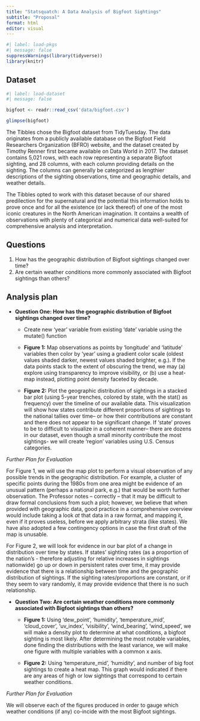 ```yaml
---
title: "Statsquatch: A Data Analysis of Bigfoot Sightings"
subtitle: "Proposal"
format: html
editor: visual
---
```


```r
#| label: load-pkgs
#| message: false
suppressWarnings(library(tidyverse))
library(knitr)
```

## Dataset

```r
#| label: load-dataset
#| message: false

bigfoot <- readr::read_csv('data/bigfoot.csv')

glimpse(bigfoot)
```

The Tibbles chose the Bigfoot dataset from TidyTuesday. The data originates from a publicly available database on the Bigfoot Field Researchers Organization (BFRO) website, and the dataset created by Timothy Renner first became available on Data World in 2017. The dataset contains 5,021 rows, with each row representing a separate Bigfoot sighting, and 28 columns, with each column providing details on the sighting. The columns can generally be categorized as lengthier descriptions of the sighting observations, time and geographic details, and weather details.

The Tibbles opted to work with this dataset because of our shared predilection for the supernatural and the potential this information holds to prove once and for all the existence (or lack thereof) of one of the most iconic creatures in the North American imagination. It contains a wealth of observations with plenty of categorical and numerical data well-suited for comprehensive analysis and interpretation.

## Questions

1.  How has the geographic distribution of Bigfoot sightings changed over time?
2.  Are certain weather conditions more commonly associated with Bigfoot sightings than others?

## Analysis plan

-   **Question One: How has the geographic distribution of Bigfoot sightings changed over time?**
    -   Create new 'year' variable from existing 'date' variable using the mutate() function

    -   **Figure 1:** Map observations as points by 'longitude' and 'latitude' variables then color by 'year' using a gradient color scale (oldest values shaded darker, newest values shaded brighter, e.g.). If the data points stack to the extent of obscuring the trend, we may (a) explore using transparency to improve visibility, or (b) use a heat-map instead, plotting point density faceted by decade.

    -   **Figure 2:** Plot the geographic distribution of sightings in a stacked bar plot (using 5-year trenches, colored by state, with the stat() as frequency) over the timeline of our available data. This visualization will show how states contribute different proportions of sightings to the national tallies over time-- or how their contributions are constant and there does not appear to be significant change. If 'state' proves to be to difficult to visualize in a coherent manner-- there are dozens in our dataset, even though a small minority contribute the most sightings- we will create 'region' variables using U.S. Census categories.

*Further Plan for Evaluation*

For Figure 1, we will use the map plot to perform a visual observation of any possible trends in the geographic distribution. For example, a cluster of specific points during the 1980s from one area might be evidence of an unusual pattern (perhaps a national park, e.g.) that would be worth further observation. The Professor notes -- correctly -- that it may be difficult to draw formal conclusions from such a plot; however, we believe that when provided with geographic data, good practice in a comprehensive overview would include taking a look *at* that data in a raw format, and mapping it, even if it proves useless, before we apply arbitrary strata (like states). We have also adopted a few contingency options in case the first draft of the map is unusable.

For Figure 2, we will look for evidence in our bar plot of a change in distribution over time by states. If states' sighting rates (as a proportion of the nation's - therefore adjusting for relative increases in sightings nationwide) go up or down in persistent rates over time, it may provide evidence that there is a relationship between time and the geographic distribution of sightings. If the sighting rates/proportions are constant, or if they seem to vary randomly, it may provide evidence that there is no such relationship.

-   **Question Two: Are certain weather conditions more commonly associated with Bigfoot sightings than others?**

    -   **Figure 1:** Using 'dew_point', 'humidity', 'temperature_mid', 'cloud_cover', 'uv_index', 'visibility', 'wind_bearing', 'wind_speed', we will make a density plot to determine at what conditions, a bigfoot sighting is most likely. After determining the most notable variables, done finding the distributions with the least variance, we will make one figure with multiple variables with a common x axis.

    -   **Figure 2:** Using 'temperature_mid', 'humidity', and number of big foot sightings to create a heat map. This graph would indicated if there are any areas of high or low sightings that correspond to certain weather conditions.

*Further Plan for Evaluation*

We will observe each of the figures produced in order to gauge which weather conditions (if any) co-incide with the most Bigfoot sightings.
